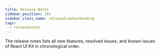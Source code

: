 ```yaml
---
title: Release Notes
sidebar_position: 101
sidebar_class_name: releaseSidebarHeading
tags:
  - releasenotes
---
```



The release notes lists all new features, resolved issues, and known issues of React UI Kit in chronological order.

<ReleaseNotesGenerator noteKey="ui-kit" />

<head>
  <title>React UI Kit Release Notes</title>
</head>
